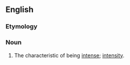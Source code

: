 ==English==

===Etymology===
{{suffix|en|intense|ness}}

===Noun===
{{en-noun|~|es}}

# The characteristic of being [[intense]]; [[intensity]].